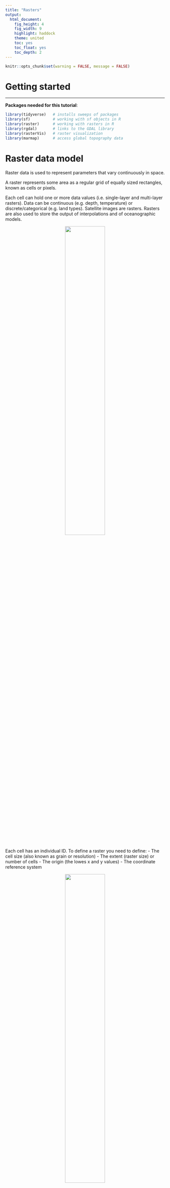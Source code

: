 ```yaml
---
title: "Rasters"
output:
  html_document:
    fig_height: 4
    fig_width: 9
    highlight: haddock
    theme: united
    toc: yes
    toc_float: yes
    toc_depth: 2
---
```


```r
knitr::opts_chunk$set(warning = FALSE, message = FALSE)
```

# Getting started
___

**Packages needed for this tutorial**:
```r
library(tidyverse)   # installs sweeps of packages
library(sf)          # working with sf objects in R
library(raster)      # working with rasters in R
library(rgdal)       # links to the GDAL library
library(rasterVis)   # raster visualization
library(marmap)      # access global topography data

```

# Raster data model

Raster data is used to represent parameters that vary continuously in space.

A raster represents some area as a regular grid of equally sized rectangles, known as cells or pixels.

Each cell can hold one or more data values (i.e. single-layer and multi-layer rasters).  Data can be continuous (e.g. depth, temperature) or discrete/categorical (e.g. land types). Satellite images are rasters.  Rasters are also used to store the output of interpolations and of oceanographic models.

<center>
![](./img/raster1.png){width=50%}
</center>


Each cell has an individual ID. To define a raster you need to define:
  - The cell size (also known as grain or resolution)
  - The extent (raster size) or number of cells
  - The origin (the lowes x and y values)
  - The coordinate reference system

<center>
![](./img/raster2.png){width=50%}
</center>

Some raster formats can have multiple bands (layers).

# Rasters classes in R
There main package to read and manipulate rasters is the **raster** package, which provides three classes:

  - **RasterLayer** for single variable datasets
  - **RasterBrick** for multiband data in a single file (e.g. multispectral satellite data)
  - **RasterStack** for multi-variable datasets originating from multiple files.

# Reading rasters into R

There are many different formats for raster data.  The **raster** packages uses the external library **GDAL** to read them.  You can get the list of all possible formats here:

- http://www.gdal.org/formats_list.html

TIFF or geoTIFF (.tif or .tiff) and ASCII grid (.asc) are two of the most common formats.

Reading rasters using the **raster** package is easy.  Just use the *raster()* function.  Let's try it with a raster with bottom temperature around Iceland.  These were compiled using data from NISE (Norwegian Iceland Seas Experiment) project.  Note how we use the function *raster()* to load a raster file (in this case in format GeoTIFF).


```r
# Minimum temperature
mintemp <- raster("ftp://ftp.hafro.is/pub/data/rasters/Iceland_minbtemp.tif")

# Maximum temperature
maxtemp <- raster("ftp://ftp.hafro.is/pub/data/rasters/Iceland_maxbtemp.tif")

# And a bit of data off the Faroe Islands
far_temp <- raster("ftp://ftp.hafro.is/pub/data/rasters/Faroes_minbtemp.tif")

temps <- stack(mintemp, maxtemp) # A rasterstack

class(mintemp)
nlayers(mintemp)

class(temps)
nlayers(temps)
names(temps)

# I can pass a vector with paths to files

files <- c("ftp://ftp.hafro.is/pub/data/rasters/Iceland_minbtemp.tif",
           "ftp://ftp.hafro.is/pub/data/rasters/Iceland_maxbtemp.tif")

temps <- stack(files)

```
We can do a quick plot using R's base graphs.

```r
plot(mintemp)

plot(temps)

```

# Raster metadata
If we print the raster we can see the metadata, including the dimension, resolution, extent, coordinate reference system, location, and range of values.

We can use the *GDALinfo()* function in the **rgdal** package to extract the metadata.

```r
capture.output(GDALinfo("ftp://ftp.hafro.is/pub/data/rasters/Iceland_minbtemp.tif"))

```

The coordinate reference system can be extracted (and set) with the **crs()** function.

```r

crs(mintemp)  # Not st_crs

```

The *extent()* function provides an object of class *extent*. with the ranges of the horizontal and vertical coordinates.

```r
extent(mintemp) # An object of class extent

bbox(mintemp) # A matrix.  Also, #Not st_bbox

```

# Summary statistics
The function *cellStats()* computes summary statistics of a *raster* object.

```r
cellStats(mintemp, mean)
cellStats(temps, mean)

summary(mintemp)

# Some functions just work with rasters
hist(mintemp)

#... but more often we will need to extract the raster values before applying a function to them.

```


# Rasters with categorical (factor) data
Raster objects can store logical, integer, continuous or categorical data.

Rasters with categorical data contain a "raster attribute table" or RAT.  The values in raster cells are integers that act as an index to the actual values in the RAT.

```r
# Create classification matrix

cm <- matrix(c(
  -2, 2, 1,
  2, 4, 2,
  4, 10, 3),
  ncol = 3, byrow = TRUE)

# Create a raster with integers
temp_reclass <- reclassify(mintemp, cm)

is.factor(temp_reclass)

plot(temp_reclass)

# Make a factor raster
temp_factor <- as.factor(temp_reclass)  # Same as ratify(temp_reclass)
is.factor(temp_factor)

rat <- levels(temp_factor)[[1]] # Extract the RAT
rat$category <- c("cold", "mild", "warm") # Add levels
levels(temp_factor) <- rat

plot(temp_factor)

```
When we use base graphs, categorical rasters are plotted just like contiguous rasters.  The RAT is not used for the legend.  We need to do it "by hand":

```r
plot(temp_factor, legend = FALSE,
     col = c("blue", "lightblue", "red"))

legend(x = "right", legend = levels(temp_factor)[[1]]$category,
       fill = c("blue", "lightblue", "red"))

```

Or we can use the **rasterVis** package which provides the *levelplot()* function:

```r
rasterVis::levelplot(temp_factor,
                     col.regions = c("blue", "lightblue", "red"))

```

**rasterVis** can make different types of plots using raster data.  It is based on the lattice system of graphics, which has its own syntax and idiosyncrasy.


# Manipulation of raster objects
## Extracting values from a raster
To extract values from a *raster* object, we use the bracket ([) operator or the *extract()* function.  Beware that there is also an *extract()* function in the tidyverse.  This is a common source of conflict when **raster** and the tidyverse are used at the same time.

```r
mintemp[239] # Cell ID=239
# ID=1 at the top left.

mintemp[20, 50] # Row 20, column 50

# Same as...
cell <- cellFromRowCol(mintemp, 20, 50)
cell
mintemp[cell]


mintemp[20:25, 50:55] # Rows 20 to 25, columns 50 to 55

# Same as...
cells <- cellFromRowColCombine(mintemp,
                               20:25, 50:55)
mintemp[cells]


# So far we have received vectors with cell values.

rst <- mintemp[20:25, 50:55, drop = FALSE] # Returns a new raster!
plot(rst)

# We can also extract from a raster using an extent object
ext <- extent(c(-944011, -784505, -278260, -160260))

par(mfrow = c(1, 2))
plot(mintemp)
plot(ext, add = TRUE)

rst <- mintemp[ext, drop = FALSE]
plot(rst)

```

## Replacing values
In the same way that we do extractions, we can replace the values of cells with new values.

```r
par(mfrow = c(1, 2))

rst <- mintemp[20:25, 50:55, drop = FALSE]
plot(rst)

rst[4, 2] <- rst[4, 2] + 30
rst[1:2] <- rst[1:2] + 10
plot(rst)

```

## Masks

We can mask a raster with another raster with the same geometry.  Cells with NA values in the mask are removed from the masked raster.

```r

rst <- mintemp[100:135, 50:85, drop = FALSE]

# Create an empty raster with the same geometry
my.mask <- raster(rst)
my.mask[] <- 1 # Put some non-NA value

set.seed(100)
cells <- sample(1:ncell(my.mask), 20)
my.mask[cells] <- NA

rst_masked <- mask(rst, my.mask)

par(mfrow = c(1, 2))
plot(rst)
plot(rst_masked)

# Same as...

rst_masked <- rst
rst_masked[cells] <- NA

```

## Extracting raster data with sf objects

```r
bt_points <- read_sf("ftp://ftp.hafro.is/pub/data/shapes/ice_points.gpkg")
bt_lines <- read_sf("ftp://ftp.hafro.is/pub/data/shapes/ice_lines.gpkg")
bt_poly <- read_sf("ftp://ftp.hafro.is/pub/data/shapes/ice_polygon.gpkg")

plot(mintemp)
plot(bt_points, add = TRUE)
plot(bt_lines, add = TRUE)
plot(bt_poly, add = TRUE)

```
We can use objects of class *sf* to extract values from rasters.

- For a POINT geometry, we get the values of the cells where the points are located (unless *method="bilinear"*).
- For a LINESTRING geometry, we get the values of the cells touched by the line.
- For a POLYGON geometry, we get the values from the cells that their centroids are located within the polygon.

```r

ex1 <- raster::extract(mintemp, bt_points) # A vector
ex2 <- raster::extract(mintemp, bt_lines) # A list (one element for each line)
ex3 <- raster::extract(mintemp, bt_poly) # A list (one element for each polygon)

ex3 <- raster::extract(mintemp, bt_poly,
                       df = TRUE, cellnumbers = TRUE) # A data frame with cell numbers

```

We can also use an *sf* object as a cookie cutter to mask a raster.  Make sure that they share the same CRS.  With the argument *inverse = TRUE* we can do an extraction and have a *raster* object as return.


```r
plot(mintemp)
plot(bt_poly, add = TRUE)

temp_masked <- mask(mintemp, bt_poly)
temp_masked_inv <- mask(mintemp, bt_poly, inverse = TRUE)

par(mfrow = c(1, 2))
plot(temp_masked)
plot(temp_masked_inv)

```

# Raster algebra

Rasters are a very efficient way to do mathematical operations on spatial data.  This is because the coordinates of cells are not stored explicitly.  When we do a cell-by-cell operation, we can ignore the cell coordinates and treat the data as long vector or a matrix.  And we can do fast operations between two or more rasters if they share the same geometry.


```r
tempkelv <- mintemp +  273
tempsq <- mintemp ^ 2
tempdiff <- maxtemp - mintemp

par(mfrow = c(1, 2))
plot(mintemp)
plot(tempkelv)
plot(tempsq)
plot(tempdiff)

```

# Moving window operations
A moving window operation (also known as kernel) is a computation carried out in each cell but using values of adjacent cells.  The group of adjacent cells used is known as the "window".

Commonly windows are rectangular (often 3x3 cells), but they can have any size or shape.

Let's calculate the variability of bottom depth using two window sizes.  Here we use the *getNOAA.bathy* function to download bottom depth data from NOAA's ETOPO1 database.


```r
# Get depth data
xlim <- c(-28, -10)
ylim <- c(62.5, 67.5)

depth <-
  getNOAA.bathy(lon1 = xlim[1], lon2 = xlim[2],
                lat1 = ylim[1], lat2 = ylim[2],
                resolution = 1, keep=TRUE) %>% # Write the data into your hard drive
  as.raster()  # Convert to a raster object

writeRaster(depth, "./data/Iceland_depth.tif",
            overwrite=TRUE) # Save raster for latter use

depth[depth > 0] <- NA # Ignore land

# Small scale depth variability in a 3x3 window
depth_var_ss <- focal(depth,
                   w = matrix(1/9,nrow=3),
                   fun = var,
                   na.rm = TRUE)

# Large scale depth variability in a 15x15 window
depth_var_ls <- focal(depth,
                   w = matrix(1/225,nrow=15),
                   fun = var,
                   na.rm = TRUE)

par(mfrow = c(1, 2))
plot(depth_var_ss, zlim = c(0, 1000))
plot(depth_var_ls)

```

# Zonal statistics
Zonal statistics refers to the calculation of statistics on values of a raster within the zones of another raster.  Both rasters need to have the same geometry.

Here we will find out the average current speed in three depth zones defined at 400 and 700m.  Near-bottom current speed from Bio-ORACLE (http://www.bio-oracle.org/) using the **sdmpredictors** package.

```r


# Near-bottom current speeds
current_sp <- raster("ftp://ftp.hafro.is/pub/data/rasters/Iceland_currentsp.tif")


# Classification matrix
cm <- matrix(c(
  -400, 0, 1,
  -700, -400, 2,
  -2500, -700, 3),
  ncol = 3, byrow = TRUE)

depth_reclass <- reclassify(depth, cm)


# Make sure rasters have the same geometry
compareRaster(depth, current_sp)

# Mean current speed per depth zone
zonal(current_sp,
      depth_reclass, fun = mean)

# Range of current speeds per depth zone
zonal(current_sp,
      depth_reclass, fun = range)

```

# Changing the geometry of a raster
## Modify the extent and origin
The *extend()* function returns a raster with a larger extent.  The *origin()* function changes the origin of the raster.

```r

ex_depth <- extend(depth, c(40, 500), value = -1000)

or_depth <- depth
origin(or_depth) <- c(0, 0)

extent(depth)
extent(or_depth)

```

## Changing the resolution

The functions *aggregate()* and *dissagregate()* can be used to change the resolution of a raster by splitting or merging cells.

```r
res(depth) # Resolution
dim(depth) # Number of cells and layers

agg_depth <- aggregate(depth, fact = 5,
                          fun = mean)

dim (agg_depth)

dis_depth <- disaggregate(depth,
                          fact = 5,
                          method = "bilinear")
dim (dis_depth)

plot(depth)
plot(agg_depth)
plot(dis_depth)

```

## Cropping
We can crop a raster using an *extent* object or any object from which an *extent* object can be extracted.

```r
ext <- extent(c(-25, -20, 63, 65))

crop_depth <- crop(depth, ext)

plot(crop_depth)

```

## Merging rasters
To merge rasters we have two options.  We can use the *merge()* function, which in the overlapping areas use the values of the first raster.  We can also use the *mosaic()* function which allows for using a function to compute the cell values in overlapping areas.


```r
ice_temp <- mintemp + 10

icefar_temp <- merge(ice_temp, far_temp)

plot(icefar_temp)

icefar_temp2 <- mosaic(ice_temp, far_temp, fun = "mean")

plot(icefar_temp2)

```

## Resampling and projecting rasters
Often we want to change the geometry of a raster to match the geometry of some other raster.  This is needed for example when we want to use data from different sources into a single analysis.

**Resampling** refers to transferring values between rasters with different origin and/or resolution.  If we rasters have different coordinate reference systems (CRS), we are **projecting** the raster.

The **raster** package provides two functions to do this, namely *resample()* and *projecRaster()*.  The main difference is that *projectRaster()* takes a different CRS as an argument.  If the CRS is the same as the CRS of the input raster, then both functions do the same.

```r
# Create an target raster "by hand"

target1 <- raster(depth)
origin(target1) <- c(0, 0)
res(target1) <- 0.025

depth_res <- resample(depth, target1)

# In this case, the same as
depth_res <- projectRaster(depth, target1)

# Changing also the CRS
crs(depth)
crs(mintemp)

# Matching only the CRS
depth_proj1 <- projectRaster(depth, crs = crs(mintemp))

# Complete raster alignment
depth_proj2 <- projectRaster(depth, mintemp)

```
In both functions we should use the argument *method="bilinear"* with continuous rasters, or *method="ngh"* for categorical or integer rasters.

*Warning:* Note that when we reproject vector data (like in the case of *sf* objects) we change the coordinates of the objects but we do not change the attribute (data) values.

BUT when we reproject rasters (or we do any change in the raster geometry) we **do** change the data.  This is because the raster grid first is adjusted (by moving the origin, or projecting it to a new CRS), and then the cell values (usually taken at the centre of the cells) are interpolated to the centres of the new raster.

This is a limitation of the data model of the **raster** package, which only deals with regular grids.  The **stars** package has a more flexible data model and allows rasters with rotated, sheared, irregular and curvilinear grids.


# Rasterization
Rasterization is the process of converting vector data of some kind into a raster.  How this is done exactly depends on the type of vector data (POINT, LINESTRING, POLYGON) and on the arguments we pass, for example, to the *rasterize()* function.

To do a rasterization we need to select a target raster, which is often another raster dataset to which we want to match our vector data.

A common case is to rasterize a POINT geometry. Note that the arguments *field* and *fun* define which column are we rasterizing (with more than one we get a RasterBrick) and which function we use (the default is "last()").

```r
# A raster from scratch
target <- raster(xmn = -28, xmx = -10, ymn = 62.5, ymx = 67.5,
                 res = 0.2, crs = CRS("+proj=longlat +datum=WGS84"))

stations <- read_csv("ftp://ftp.hafro.is/pub/data/csv/is_smb_stations.csv") %>%
  st_as_sf(coords = c("lon1", "lat1"), crs = 4326)


station_rst1 <- rasterize(stations, target, field = "id", fun = "count")

station_rst2 <- rasterize(stations, target, field = c("duration","speed"), fun = "sum")

par(mfrow = c(1, 2))
plot(station_rst1, main = "Number of stations")
plot(stations %>% st_geometry(),
     add = TRUE, pch = ".")

plot(station_rst2, main = "Total towing time")


```

Rasterizing polygons is also frequently done:


```r
is_areas <- read_sf("ftp://ftp.hafro.is/pub/data/shapes/bormicon.gpkg")

is_areas_rst <- rasterize(is_areas, target)  # Rasterize by polygon ID

plot(is_areas)
plot(is_areas_rst)

# Does this makes sense?
is_areas_rst <- rasterize(is_areas, target,
                          field = "area")

```
# Rasters and ggplot
So far in this tutorial we have been using base graphics to plot rasters.  When plotting rasters, base graphs are fast and easy.  Let's see how we do it with **ggplot** .

There are different ways to plot a raster with **ggplot**.  The most basic one is to use *geom_raster()*.  But *geom_raster()* does not accept objects of class *raster*.  Instead, it needs a data.frame, so we need to convert our temperature raster first.

```r
depth <- raster("./data/Iceland_depth.tif")

depth.df <- as.data.frame(depth, xy=TRUE) # Convert to data.frame, keeping the coordinates
class(depth.df)
head(depth.df)

```
If we only use *geom_raster()* we also need to set up the map coordinates.  On the other hand, if we add a *geom_sf()* object, it sets up the coordinates for us.


```r
coast <- read_sf("ftp://ftp.hafro.is/pub/data/shapes/iceland_coastline.gpkg") %>%
  st_transform(4326)



p1 <-  ggplot() +
  geom_raster(data = depth.df, aes(x = x, y = y, fill = Iceland_depth)) +
  coord_quickmap() +
  scale_fill_viridis_c() +
  theme_bw()


p2 <-  ggplot() +
  geom_raster(data = depth.df, aes(x = x, y = y, fill = Iceland_depth)) +
  geom_sf(data = coast) +
  scale_fill_viridis_c() +
  theme_bw()

# Plot multiple ggplot
library(patchwork)
p1 + p2

```
Note that we need to specify the aesthetics (using *aes()*) including the columns with x and y coordinates, and the column with the value used as fill.

Naturally, when we plot together raster and vector data, we want to plot first the raster data and then the vector layers on top. But we need to make sure that the vector data is in the same projection as the raster data.

This works fine as long as the raster is not too big.  But "real" rasters may have millions of cells.  **ggplot** will plot each one, and the plot will take a long time to render.  But there is no reason to plot too many cells, because computer monitors have a limited resolution.  A smarter approach is to sub-sample the raster.  One way to do this is to use the *layer_spatial()* function in the **ggspatial** package:


```r
library(ggspatial)

ggplot()+
  layer_spatial(depth, interpolate=FALSE) +
  geom_sf(data = coast) +
  scale_fill_viridis_c() +
  theme_bw()

```
Note that *layer_spatial()* can accept the raster object directly.

# The **stars** package
Very recently, the **stars** package was released.  It is not intended to replace **raster**, but it can read and display rasters very efficiently (and plays well with the tidyverse.)


Another way to load and plot large rasters with relative ease is to use *geom_stars()* function that can be used with ggplot.

```r
library(stars)

depth.st <- st_as_stars(depth)

ggplot() +
  geom_stars(data = depth.st) +
  geom_sf(data = coast) +
  scale_fill_viridis_c()

```
